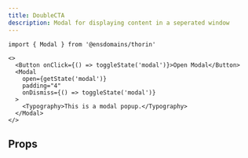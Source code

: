 ```yaml
---
title: DoubleCTA
description: Modal for displaying content in a seperated window
---
```


```tsx
import { Modal } from '@ensdomains/thorin'
```

```tsx live=true
<>
  <Button onClick={() => toggleState('modal')}>Open Modal</Button>
  <Modal
    open={getState('modal')}
    padding="4"
    onDismiss={() => toggleState('modal')}
  >
    <Typography>This is a modal popup.</Typography>
  </Modal>
</>
```

## Props

<PropsTable sourceLink={sourceLink} types={types} />
